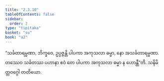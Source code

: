 ```yaml
---
title: "2.3.10"
tableOfContents: false
sidebar:
  order: 2
type: "tipitaka"
basket: "su"
book: "a2"
---
```



<DynamicBreadcrumb />

<Division number="87" book="a2">

<Paragraph number="168" book="a2">
“သင်္ခတာရမ္မဏာ, ဘိက္ခဝေ, ဥပ္ပဇ္ဇန္တိ ပါပကာ အကုသလာ ဓမ္မာ, နော အသင်္ခတာရမ္မဏာ. တဿေဝ သင်္ခတဿ ပဟာနာ ဧဝံ တေ ပါပကာ အကုသလာ ဓမ္မာ န ဟောန္တီ”တိ.

</Paragraph>
</Division>

<Paragraph number="169" type="center" book="a2">
သနိမိတ္တဝဂ္ဂေါ တတိယော.
</Paragraph>